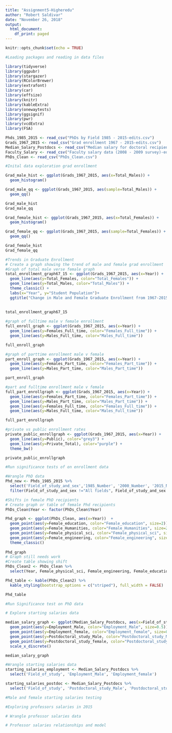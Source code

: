 ```yaml
---
title: "Assignment5-Higheredu"
author: "Robert Saldivar"
date: "November 26, 2018"
output:
  html_document:
    df_print: paged
---
```


```r
knitr::opts_chunk$set(echo = TRUE)
```

```r
#Loading packages and reading in data files

library(tidyverse)
library(ggpubr)
library(stargazer)
library(RColorBrewer)
library(extrafont)
library(car)
library(effsize)
library(knitr)
library(kableExtra)
library(onewaytests)
library(ggsignif)
library(pwr)
library(vcdExtra)
library(FSA)

Phds_1985_2015 <- read_csv("PhDs by Field 1985 - 2015-edits.csv")
Grads_1967_2015 <- read_csv("Grad enrollment 1967 - 2015-edits.csv")
Median_Salary_Postdocs <- read_csv("Median salary for doctoral recipients-edits.csv")
Faculty_Salary <- read_csv("Faculty salary data (2008 - 2009 survey)-edits.csv")
PhDs_Clean <- read_csv("PhDs_Clean.csv")
```

```r
#Inital data exploration grad enrollment

Grad_male_hist <- ggplot(Grads_1967_2015, aes(x=Total_Males)) +
  geom_histogram()

Grad_male_qq <- ggplot(Grads_1967_2015, aes(sample=Total_Males)) +
  geom_qq()

Grad_male_hist
Grad_male_qq

Grad_female_hist <- ggplot(Grads_1967_2015, aes(x=Total_Females)) +
  geom_histogram()

Grad_female_qq <- ggplot(Grads_1967_2015, aes(sample=Total_Females)) +
  geom_qq()

Grad_female_hist
Grad_female_qq


```


```r
#Trends in Graduate Enrollment
# Create a graph showing the trend of male and female grad enrollment
#Graph of total male verse female graph
total_enrollment_graph67_15 <- ggplot(Grads_1967_2015, aes(x=Year)) +
  geom_line(aes(y=Total_Females, color="Total_Females")) + 
  geom_line(aes(y=Total_Males, color="Total_Males")) +
  theme_classic() + 
  labs(x="Year", y="Student Population")+
  ggtitle("Change in Male and Female Graduate Enrollment from 1967-2015") 
  
  
total_enrollment_graph67_15

#graph of fulltime male v female enrollment
full_enroll_graph <- ggplot(Grads_1967_2015, aes(x=Year)) +
  geom_line(aes(y=Females_Full_time, color="Females_Full_time")) + 
  geom_line(aes(y=Males_Full_time, color="Males_Full_time"))

full_enroll_graph

#graph of parttime enrollment male v female
part_enroll_graph <- ggplot(Grads_1967_2015, aes(x=Year)) +
  geom_line(aes(y=Females_Part_time, color="Females_Part_time")) + 
  geom_line(aes(y=Males_Part_time, color="Males_Part_time"))

part_enroll_graph

#part and fulltime enrollment male v female
full_part_enrollgraph <- ggplot(Grads_1967_2015, aes(x=Year)) +
  geom_line(aes(y=Females_Part_time, color="Females_Part_time")) + 
  geom_line(aes(y=Males_Part_time, color="Males_Part_time")) + 
  geom_line(aes(y=Females_Full_time, color="Females_Full_time")) + 
  geom_line(aes(y=Males_Full_time, color="Males_Full_time")) 

full_part_enrollgraph

#private vs public enrollment rates
private_public_enrollgraph <- ggplot(Grads_1967_2015, aes(x=Year)) +
  geom_line(aes(y=Public), color="grey3") + 
  geom_line(aes(y=Private_Total), color="purple") +
  theme_bw()

private_public_enrollgraph

```

```r
#Run significance tests of on enrollment data
```


```r
#Wrangle PhD data
Phd_new <- Phds_1985_2015 %>%
  select('Field_of_study_and_sex','1985_Number', '2000_Number', '2015_Number') %>%
  filter(Field_of_study_and_sex !="All fields", Field_of_study_and_sex !="Otherc", Field_of_study_and_sex !="Life sciencesb", Field_of_study_and_sex !="Psychology and social sciences", Field_of_study_and_sex !="Male", Field_of_study_and_sex !="Mathematics and computer sciences", Field_of_study_and_sex !="Female")

```

```r
#Shifts in female PhD recipients
# Create graph or table of female Phd recipients
PhDs_Clean$Year <- factor(PhDs_Clean$Year)

Phd_graph <- ggplot(PhDs_Clean, aes(x=Year))  +
  geom_point(aes(y=Female_education, color="Female_education", size=2)) +
  geom_point(aes(y=Female_Humanities, color="Female_Humanities", size=2)) +
  geom_point(aes(y=Female_physical_sci, color="Female_physical_sci", size=2)) +
  geom_point(aes(y=Female_engineering, color="Female_engineering", size=2)) +
  theme_classic()
  
Phd_graph
# Graph still needs work
#Create table showing shift
PhDs_Clean2 <- PhDs_Clean %>%
  select(Year, Female_physical_sci, Female_engineering, Female_education, Female_Humanities)

Phd_table <- kable(PhDs_Clean2) %>%
  kable_styling(bootstrap_options = c("striped"), full_width = FALSE)

Phd_table


```

```r
#Run Significance test on PhD data
```


```r
# Explore starting salaries data

median_salary_graph <- ggplot(Median_Salary_Postdocs, aes(x=Field_of_study)) +
  geom_point(aes(y=Employment_Male, color="Employment_Male", size=0.5)) +
  geom_point(aes(y=Employment_female, color="Employment_female", size=0.5)) +
  geom_point(aes(y=Postdoctoral_study_Male, color="Postdoctoral_study_Male", size=0.5)) +
  geom_point(aes(y=Postdoctoral_study_female, color="Postdoctoral_study_female", size=0.5)) +
  scale_x_discrete()

median_salary_graph

```

```r
#Wrangle starting salaries data
starting_salaries_employment <- Median_Salary_Postdocs %>%
  select('Field_of_study', 'Employment_Male', 'Employment_female')

starting_salaries_postdoc <- Median_Salary_Postdocs %>%
  select('Field_of_study', 'Postdoctoral_study_Male', 'Postdoctoral_study_female')

```

```r
#Male and female starting salaries testing

```

```r
#Exploring professors salaries in 2015

```

```r
# Wrangle professor salaries data
```

```r
# Professor salaries relationships and model
```

